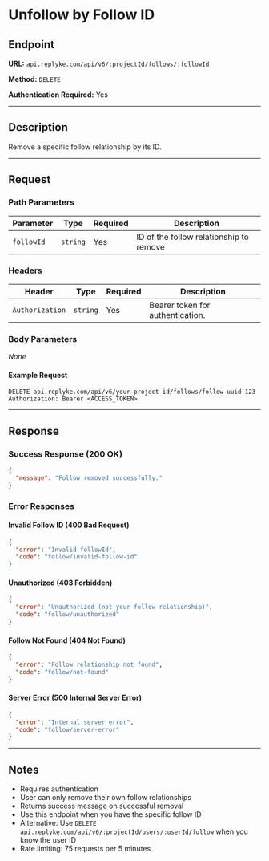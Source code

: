 # Unfollow by Follow ID

## Endpoint

**URL:** `api.replyke.com/api/v6/:projectId/follows/:followId`

**Method:** `DELETE`

**Authentication Required:** Yes

---

## Description

Remove a specific follow relationship by its ID.

---

## Request

### Path Parameters

| Parameter  | Type     | Required | Description                                |
| ---------- | -------- | -------- | ------------------------------------------ |
| `followId` | `string` | Yes      | ID of the follow relationship to remove |

### Headers

| Header          | Type     | Required | Description                      |
| --------------- | -------- | -------- | -------------------------------- |
| `Authorization` | `string` | Yes      | Bearer token for authentication. |

### Body Parameters

_None_

#### Example Request

```http
DELETE api.replyke.com/api/v6/your-project-id/follows/follow-uuid-123
Authorization: Bearer <ACCESS_TOKEN>
```

---

## Response

### Success Response (200 OK)

```json
{
  "message": "Follow removed successfully."
}
```

### Error Responses

#### Invalid Follow ID (400 Bad Request)

```json
{
  "error": "Invalid followId",
  "code": "follow/invalid-follow-id"
}
```

#### Unauthorized (403 Forbidden)

```json
{
  "error": "Unauthorized (not your follow relationship)",
  "code": "follow/unauthorized"
}
```

#### Follow Not Found (404 Not Found)

```json
{
  "error": "Follow relationship not found",
  "code": "follow/not-found"
}
```

#### Server Error (500 Internal Server Error)

```json
{
  "error": "Internal server error",
  "code": "follow/server-error"
}
```

---

## Notes

- Requires authentication
- User can only remove their own follow relationships
- Returns success message on successful removal
- Use this endpoint when you have the specific follow ID
- Alternative: Use `DELETE api.replyke.com/api/v6/:projectId/users/:userId/follow` when you know the user ID
- Rate limiting: 75 requests per 5 minutes